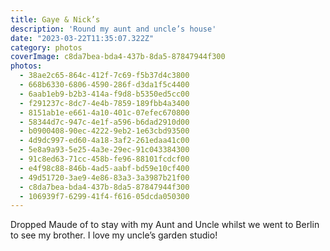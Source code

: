 ```yaml
---
title: Gaye & Nick’s
description: 'Round my aunt and uncle’s house'
date: "2023-03-22T11:35:07.322Z"
category: photos
coverImage: c8da7bea-bda4-437b-8da5-87847944f300
photos:
  - 38ae2c65-864c-412f-7c69-f5b37d4c3800
  - 668b6330-6806-4590-286f-d3da1f5c4400
  - 6aab1eb9-b2b3-414a-f9d8-b5350ed5cc00
  - f291237c-8dc7-4e4b-7859-189fbb4a3400
  - 8151ab1e-e661-4a10-401c-07efec670800
  - 58344d7c-947c-4e1f-a596-b6dad2910d00
  - b0900408-90ec-4222-9eb2-1e63cbd93500
  - 4d9dc997-ed60-4a18-3af2-261edaa41c00
  - 5e8a9a93-5e25-4a3e-29ec-91c043384300
  - 91c8ed63-71cc-458b-fe96-88101fcdcf00
  - e4f98c88-846b-4ad5-aabf-bd59e10cf400
  - 49d51720-3ae9-4e86-83a3-3a3987b21f00
  - c8da7bea-bda4-437b-8da5-87847944f300
  - 106939f7-6299-41f4-f616-05dcda050300
---
```


Dropped Maude of to stay with my Aunt and Uncle whilst we went to Berlin to see my brother. I love my uncle’s garden studio! 
